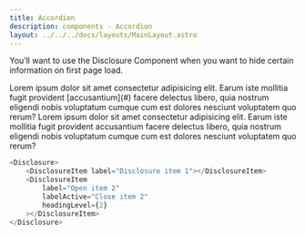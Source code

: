 ```yaml
---
title: Accordion
description: components - Accordion
layout: ../../../docs/layouts/MainLayout.astro
---
```



You’ll want to use the Disclosure Component when you want to hide certain
information on first page load.

<ComponentWrapper>
	<Disclosure>
		<DisclosureItem label="Disclosure item 1">
			Lorem ipsum dolor sit amet consectetur adipisicing elit. Earum iste
			mollitia fugit provident [accusantium](#) facere delectus libero, quia
			nostrum eligendi nobis voluptatum cumque cum est dolores nesciunt
			voluptatem quo rerum?
		</DisclosureItem>
		<DisclosureItem
			label="Open item 2"
			labelActive="Close item 2"
			headingLevel={2}
		>
			Lorem ipsum dolor sit amet consectetur adipisicing elit. Earum iste
			mollitia fugit provident accusantium facere delectus libero, quia nostrum
			eligendi nobis voluptatum cumque cum est dolores nesciunt voluptatem quo
			rerum?
		</DisclosureItem>
	</Disclosure>
</ComponentWrapper>

```javascript
<Disclosure>
	<DisclosureItem label="Disclosure item 1"></DisclosureItem>
	<DisclosureItem
		label="Open item 2"
		labelActive="Close item 2"
		headingLevel={2}
	></DisclosureItem>
</Disclosure>
```
